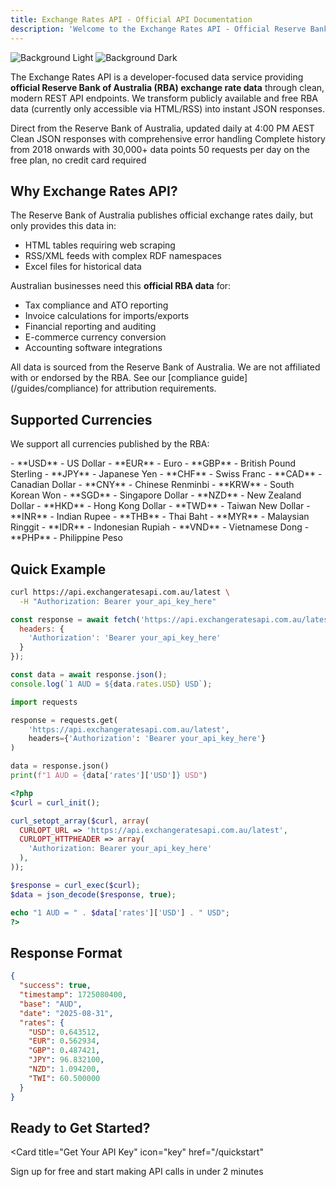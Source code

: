 ```yaml
---
title: Exchange Rates API - Official API Documentation
description: 'Welcome to the Exchange Rates API - Official Reserve Bank of Australia exchange rate data through modern REST endpoints'
---
```


<img
  className="block dark:hidden"
  src="bg.png"
  alt="Background Light"
/>
<img
  className="hidden dark:block"
  src="bg.png"
  alt="Background Dark"
/>

The Exchange Rates API is a developer-focused data service providing **official Reserve Bank of Australia (RBA) exchange rate data** through clean, modern REST API endpoints. We transform publicly available and free RBA data (currently only accessible via HTML/RSS) into instant JSON responses.

<CardGroup cols={2}>
  <Card
    title="Official RBA Data"
    icon="school"
    href="/guides/compliance"
  >
    Direct from the Reserve Bank of Australia, updated daily at 4:00 PM AEST
  </Card>
  <Card
    title="Simple REST API"
    icon="code"
    href="/api-reference"
  >
    Clean JSON responses with comprehensive error handling
  </Card>
  <Card
    title="Historical Data"
    icon="clock-rotate-left"
    href="/api-reference/authenticated/timeseries"
  >
    Complete history from 2018 onwards with 30,000+ data points
  </Card>
  <Card
    title="Generous Free Tier"
    icon="gift"
    href="/rate-limits"
  >
    50 requests per day on the free plan, no credit card required
  </Card>
</CardGroup>

## Why Exchange Rates API?

The Reserve Bank of Australia publishes official exchange rates daily, but only provides this data in:

- HTML tables requiring web scraping
- RSS/XML feeds with complex RDF namespaces  
- Excel files for historical data

Australian businesses need this **official RBA data** for:

- Tax compliance and ATO reporting
- Invoice calculations for imports/exports
- Financial reporting and auditing
- E-commerce currency conversion
- Accounting software integrations

<Note>
All data is sourced from the Reserve Bank of Australia. We are not affiliated with or endorsed by the RBA. See our [compliance guide](/guides/compliance) for attribution requirements.
</Note>

## Supported Currencies

We support all currencies published by the RBA:

<AccordionGroup>
  <Accordion title="Major Currencies" icon="dollar-sign">
    - **USD** - US Dollar
    - **EUR** - Euro  
    - **GBP** - British Pound Sterling
    - **JPY** - Japanese Yen
    - **CHF** - Swiss Franc
    - **CAD** - Canadian Dollar
  </Accordion>
  
  <Accordion title="Asia-Pacific" icon="globe-asia">
    - **CNY** - Chinese Renminbi
    - **KRW** - South Korean Won
    - **SGD** - Singapore Dollar
    - **NZD** - New Zealand Dollar
    - **HKD** - Hong Kong Dollar
    - **TWD** - Taiwan New Dollar
  </Accordion>
  
  <Accordion title="Southeast Asia" icon="chart-line">
    - **INR** - Indian Rupee
    - **THB** - Thai Baht
    - **MYR** - Malaysian Ringgit
    - **IDR** - Indonesian Rupiah
    - **VND** - Vietnamese Dong
    - **PHP** - Philippine Peso
  </Accordion>
  
</AccordionGroup>

## Quick Example

<CodeGroup>

```bash cURL
curl https://api.exchangeratesapi.com.au/latest \
  -H "Authorization: Bearer your_api_key_here"
```

```javascript JavaScript
const response = await fetch('https://api.exchangeratesapi.com.au/latest', {
  headers: {
    'Authorization': 'Bearer your_api_key_here'
  }
});

const data = await response.json();
console.log(`1 AUD = ${data.rates.USD} USD`);
```

```python Python
import requests

response = requests.get(
    'https://api.exchangeratesapi.com.au/latest',
    headers={'Authorization': 'Bearer your_api_key_here'}
)

data = response.json()
print(f"1 AUD = {data['rates']['USD']} USD")
```

```php PHP
<?php
$curl = curl_init();

curl_setopt_array($curl, array(
  CURLOPT_URL => 'https://api.exchangeratesapi.com.au/latest',
  CURLOPT_HTTPHEADER => array(
    'Authorization: Bearer your_api_key_here'
  ),
));

$response = curl_exec($curl);
$data = json_decode($response, true);

echo "1 AUD = " . $data['rates']['USD'] . " USD";
?>
```

</CodeGroup>

## Response Format

```json
{
  "success": true,
  "timestamp": 1725080400,
  "base": "AUD",
  "date": "2025-08-31",
  "rates": {
    "USD": 0.643512,
    "EUR": 0.562934,
    "GBP": 0.487421,
    "JPY": 96.832100,
    "NZD": 1.094200,
    "TWI": 60.500000
  }
}
```

## Ready to Get Started?

<Card
  title="Get Your API Key"
  icon="key"
  href="/quickstart"
>
  Sign up for free and start making API calls in under 2 minutes
</Card>